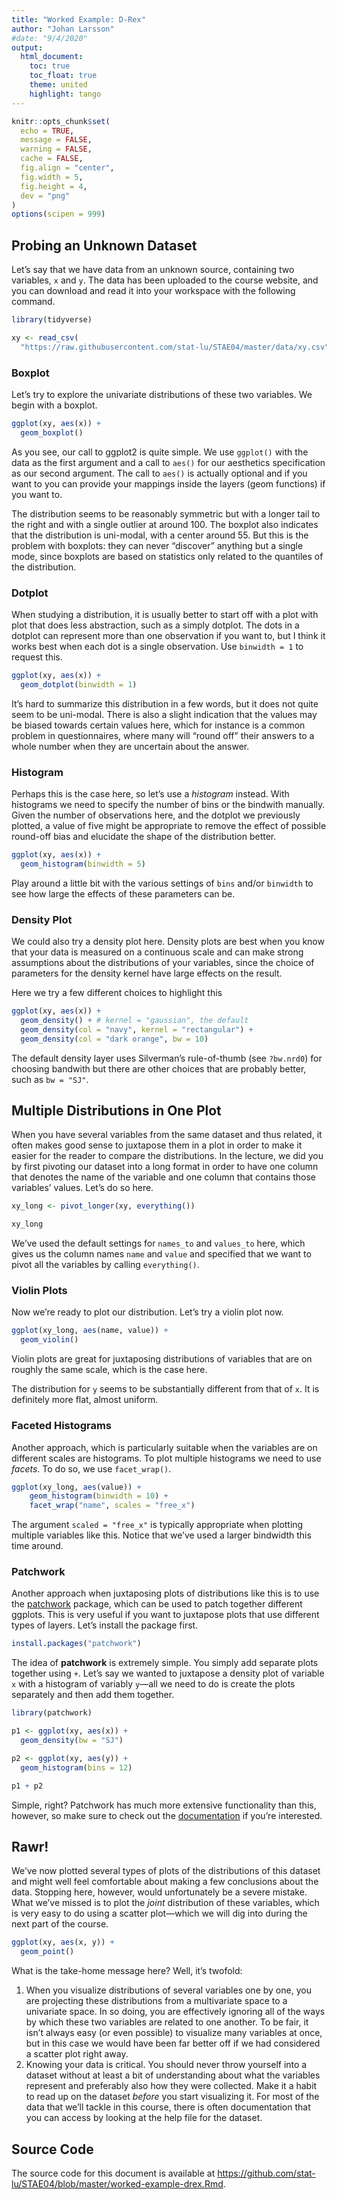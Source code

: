 ```yaml
---
title: "Worked Example: D-Rex"
author: "Johan Larsson"
#date: "9/4/2020"
output: 
  html_document:
    toc: true
    toc_float: true
    theme: united
    highlight: tango
---
```


```r

knitr::opts_chunk$set(
  echo = TRUE,
  message = FALSE,
  warning = FALSE,
  cache = FALSE,
  fig.align = "center",
  fig.width = 5,
  fig.height = 4,
  dev = "png"
)
options(scipen = 999)
```

## Probing an Unknown Dataset

Let's say that we have data from an unknown source, containing two
variables, `x` and `y`. The data has been uploaded to the course website, 
and you can download and read it into your workspace with the following command.

```r
library(tidyverse)

xy <- read_csv(
  "https://raw.githubusercontent.com/stat-lu/STAE04/master/data/xy.csv")
```

### Boxplot

Let's try to explore the univariate distributions of these two variables.
We begin with a boxplot.

```r
ggplot(xy, aes(x)) +
  geom_boxplot()
```

As you see, our call to ggplot2 is quite simple. We use `ggplot()` with
the data as the first argument and a call to `aes()` for our aesthetics
specification as our second argument. The call to `aes()` is actually
optional and if you want to you can provide your mappings inside
the layers (geom functions) if you want to.

The distribution seems to be reasonably symmetric but with a longer tail
to the right and with a single outlier at 
around 100. The boxplot also indicates
that the distribution is uni-modal, with a center around 55. But this is
the problem with boxplots: they can never "discover" anything but a single mode,
since boxplots are based on statistics only related to the quantiles of
the distribution.

### Dotplot

When studying a distribution, it is usually better to start off with a plot
with plot that does less abstraction, such as a
simply dotplot. The dots in a dotplot can represent more
than one observation if you want to, but I think it works best when
each dot is a single observation. Use `binwidth = 1` to request this.

```r
ggplot(xy, aes(x)) +
  geom_dotplot(binwidth = 1)
```

It's hard to summarize this distribution in a few words, but it does not
quite seem to be uni-modal. There is also a slight indication that
the values may be biased towards certain values here, which for instance is
a common problem in questionnaires, where many will "round off" their answers
to a whole number when they are uncertain about the answer.

### Histogram

Perhaps this is the case here, so let's use a *histogram* instead. With
histograms we need to specify the number of bins or the bindwith manually.
Given the number of observations here, and the dotplot we previously plotted,
a value of five might be appropriate to remove the effect of possible round-off
bias and elucidate the shape of the distribution better.

```r
ggplot(xy, aes(x)) +
  geom_histogram(binwidth = 5)
```

Play around a little bit with the various settings of `bins` and/or `binwidth`
to see how large the effects of these parameters can be.

### Density Plot

We could also try a density plot here. Density plots are best when you know
that your data is measured on a continuous scale and can make strong
assumptions about the distributions of your variables, since the choice
of parameters for the density kernel have large effects on the result. 

Here we try a few different choices to highlight this

```r
ggplot(xy, aes(x)) +
  geom_density() + # kernel = "gaussian", the default
  geom_density(col = "navy", kernel = "rectangular") +
  geom_density(col = "dark orange", bw = 10)
```

The default density layer uses Silverman's
rule-of-thumb (see `?bw.nrd0`) for choosing bandwith but there are other
choices that are probably better, such as `bw = "SJ"`.

## Multiple Distributions in One Plot

When you have several variables from the same dataset and thus related, it
often makes good sense to juxtapose them in a plot in order to make it
easier for the reader to compare the distributions. In the lecture,
we did you by first pivoting our dataset into a long format in order to have
one column that denotes the name of the variable and one column that
contains those variables' values. Let's do so here.

```r
xy_long <- pivot_longer(xy, everything())

xy_long
```

We've used the default settings for `names_to` and `values_to` here, which
gives us the column names `name` and `value` and specified that we want
to pivot all the variables by calling `everything()`. 

### Violin Plots

Now we're ready to plot
our distribution. Let's try a violin plot now.

```r
ggplot(xy_long, aes(name, value)) +
  geom_violin()
```

Violin plots are great for juxtaposing distributions of variables that are
on roughly the same scale, which is the case here. 

The distribution for `y` seems to be substantially different from that of
`x`. It is definitely more flat, almost uniform.

### Faceted Histograms

Another approach, which is particularly suitable when the variables are
on different scales are histograms. To plot multiple histograms we
need to use *facets*. To do so, we use `facet_wrap()`. 

```r
ggplot(xy_long, aes(value)) +
    geom_histogram(binwidth = 10) +
    facet_wrap("name", scales = "free_x")
```

The argument `scaled = "free_x"` is typically appropriate when plotting
multiple variables like this. Notice that we've used a larger bindwidth
this time around.

### Patchwork

Another approach when juxtaposing plots of distributions like this is to use
the [patchwork](https://CRAN.R-project.org/package=patchwork) package, which
can be used to patch together different ggplots. This is very useful if you
want to juxtapose plots that use different types of layers. Let's
install the package first.

```r
install.packages("patchwork")
```

The idea of **patchwork** is extremely simple. You simply add separate plots
together using `+`. Let's say we wanted to juxtapose a density plot of
variable `x` with a histogram of variably `y`---all we need to do is 
create the plots separately and then add them together.

```r
library(patchwork)

p1 <- ggplot(xy, aes(x)) +
  geom_density(bw = "SJ")

p2 <- ggplot(xy, aes(y)) +
  geom_histogram(bins = 12)

p1 + p2
```

Simple, right? Patchwork has much more extensive functionality than this, 
however, so make sure to check out the
[documentation](https://patchwork.data-imaginist.com/index.html) if you're 
interested.

## Rawr!

We've now plotted several types of plots of the distributions of this
dataset and might well feel comfortable about making a few conclusions about the 
data. Stopping here, however, would unfortunately be a severe mistake. What
we've missed is to plot the *joint* distribution of these variables, which
is very easy to do using a scatter plot---which we will dig into during the
next part of the course.

```r
ggplot(xy, aes(x, y)) +
  geom_point()
```

What is the take-home message here? Well, it's twofold:

1. When you visualize distributions of several variables one by one, you are
   projecting these distributions from a multivariate space to a 
   univariate space. In so doing, you are effectively ignoring all of the
   ways by which these two variables are related to one another. To be fair,
   it isn't always easy (or even possible) to visualize many variables at once,
   but in this case we would have been far better off if we had considered
   a scatter plot right away.
2. Knowing your data is critical. You should never throw yourself into a 
   dataset without at least a bit of understanding about what the variables
   represent and preferably also how they were collected. Make it a habit
   to read up on the dataset *before* you start visualizing it. For most of
   the data that we'll tackle in this course, there is often documentation
   that you can access by looking at the help file for the dataset.
   
## Source Code

The source code for this document is available at
<https://github.com/stat-lu/STAE04/blob/master/worked-example-drex.Rmd>.




